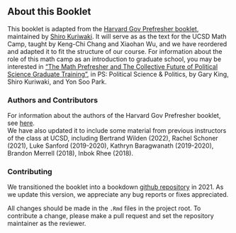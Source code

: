 ## About this Booklet {-}

This booklet is adapted from the [Harvard Gov Prefresher booklet](https://iqss.github.io/prefresher/), maintained by [Shiro Kuriwaki](https://www.shirokuriwaki.com). 
It will serve as as the text for the UCSD Math Camp, taught by Keng-Chi Chang and Xiaohan Wu, and we have reordered and adapted it to fit the structure of our course.
For information about the role of this math camp as an introduction to graduate school, you may be interested in ["The Math Prefresher and The Collective Future of Political Science Graduate Training"](https://gking.harvard.edu/prefresher), in PS: Political Science & Politics, by Gary King, Shiro Kuriwaki, and Yon Soo Park.

### Authors and Contributors {-}

For information about the authors of the Harvard Gov Prefresher booklet, see [here](https://iqss.github.io/prefresher/index.html#authors-and-contributors).  
We have also updated it to include some material from previous instructors of the class at UCSD, including Bertrand Wilden (2022), Rachel Schoner (2021), Luke Sanford (2019-2020), Kathryn Baragwanath (2019-2020), Brandon Merrell (2018), Inbok Rhee (2018).

### Contributing {-}

We transitioned the booklet into a bookdown [github repository](https://github.com/UCSDPoliMathCamp/MathCamp) in 2021. 
As we update this version, we appreciate any bug reports or fixes appreciated. 

All changes should be made in the `.Rmd` files in the project root. 
To contribute a change, please make a pull request and set the repository maintainer as the reviewer.
